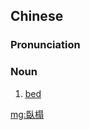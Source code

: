 {{also|卧榻}}
==Chinese==
{{zh-forms|s=卧榻}}

===Pronunciation===
{{zh-pron
|m=wòtà
|c=ngo6 taap3
|cat=n
}}

===Noun===
{{zh-noun}}

# {{lb|zh|literary}} [[bed]]

{{zh-cat|Furniture}}

[[mg:臥榻]]